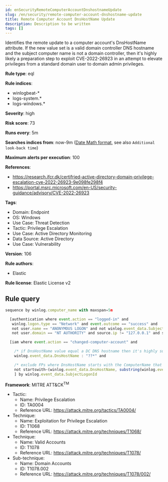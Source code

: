 ```yaml
---
id: enSecurityRemoteComputerAccountDnshostnameUpdate
slug: /en/security/remote-computer-account-dnshostname-update
title: Remote Computer Account DnsHostName Update
description: Description to be written
tags: []
---
```


<div id="remote-computer-account-dnshostname-update"></div>

Identifies the remote update to a computer account's DnsHostName attribute. If the new value set is a valid domain controller DNS hostname and the subject computer name is not a domain controller, then it's highly likely a preparation step to exploit CVE-2022-26923 in an attempt to elevate privileges from a standard domain user to domain admin privileges.

**Rule type**: eql

**Rule indices**: 

* winlogbeat-*
* logs-system.*
* logs-windows.*

**Severity**: high

**Risk score**: 73

**Runs every**: 5m

**Searches indices from**: now-9m ([Date Math format](((ref))/common-options.html#date-math), see also <DocLink id="enSecurityRulesUiCreate" section="set-the-rules-schedule">`Additional look-back time`</DocLink>)

**Maximum alerts per execution**: 100

**References**: 

* https://research.ifcr.dk/certifried-active-directory-domain-privilege-escalation-cve-2022-26923-9e098fe298f4
* https://portal.msrc.microsoft.com/en-US/security-guidance/advisory/CVE-2022-26923

**Tags**: 

* Domain: Endpoint
* OS: Windows
* Use Case: Threat Detection
* Tactic: Privilege Escalation
* Use Case: Active Directory Monitoring
* Data Source: Active Directory
* Use Case: Vulnerability

**Version**: 106

**Rule authors**: 

* Elastic

**Rule license**: Elastic License v2

## Rule query

```js
sequence by winlog.computer_name with maxspan=5m

  [authentication where event.action == "logged-in" and
   winlog.logon.type == "Network" and event.outcome == "success" and
   not user.name == "ANONYMOUS LOGON" and not winlog.event_data.SubjectUserName : "*$" and
   not user.domain == "NT AUTHORITY" and source.ip != "127.0.0.1" and source.ip !="::1"] by winlog.event_data.TargetLogonId

  [iam where event.action == "changed-computer-account" and

    /* if DnsHostName value equal a DC DNS hostname then it's highly suspicious */
    winlog.event_data.DnsHostName : "??*" and

    /* exclude FPs where DnsHostName starts with the ComputerName that was changed */
    not startswith~(winlog.event_data.DnsHostName, substring(winlog.event_data.TargetUserName, 0, length(winlog.event_data.TargetUserName) - 1))
    ] by winlog.event_data.SubjectLogonId

```

**Framework**: MITRE ATT&CK<sup>TM</sup>

* Tactic:
    * Name: Privilege Escalation
    * ID: TA0004
    * Reference URL: https://attack.mitre.org/tactics/TA0004/
* Technique:
    * Name: Exploitation for Privilege Escalation
    * ID: T1068
    * Reference URL: https://attack.mitre.org/techniques/T1068/
* Technique:
    * Name: Valid Accounts
    * ID: T1078
    * Reference URL: https://attack.mitre.org/techniques/T1078/
* Sub-technique:
    * Name: Domain Accounts
    * ID: T1078.002
    * Reference URL: https://attack.mitre.org/techniques/T1078/002/

